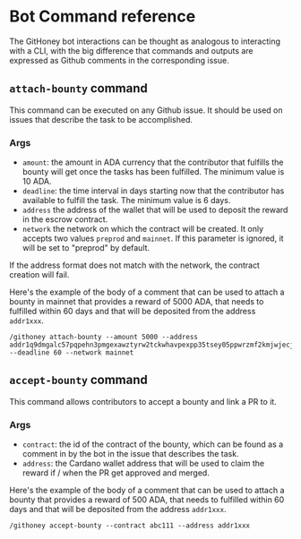 
# Bot Command reference

The GitHoney bot interactions can be thought as analogous to interacting
with a CLI, with the big difference that commands and outputs are expressed as
Github comments in the corresponding issue.

## `attach-bounty` command

This command can be executed on any Github issue. It should be used on issues
that describe the task to be accomplished.

### Args

- `amount`: the amount in ADA currency that the contributor that fulfills the
  bounty will get once the tasks has been fulfilled. The minimum value is 10 ADA.
- `deadline`: the time interval in days starting now that the contributor has available
  to fulfill the task. The minimum value is 6 days.
- `address` the address of the wallet that will be used to deposit the reward in
  the escrow contract.
- `network` the network on which the contract will be created. It only accepts
  two values `preprod` and `mainnet`. If this parameter is ignored, it will be
  set to "preprod" by default.

<Callout type="warning">
  If the address format does not match with the network, the contract creation
  will fail.
</Callout>

Here's the example of the body of a comment that can be used to attach a bounty
in mainnet that provides a reward of 5000 ADA, that needs to fulfilled within 60
days and that will be deposited from the address `addr1xxx`.

```
/githoney attach-bounty --amount 5000 --address addr1q9dmgalc57pqpehn3pmgexawztyrw2tckwhavpexpp35tsey05ppwrzmf2kmjwjecj30xtgfezzghtzmqkttyfu3ragqrlsz3d --deadline 60 --network mainnet
```

## `accept-bounty` command

This command allows contributors to accept a bounty and link a PR to it.

### Args

- `contract`: the id of the contract of the bounty, which can be found as a
  comment in by the bot in the issue that describes the task.
- `address`: the Cardano wallet address that will be used to claim the reward if
  / when the PR get approved and merged.

Here's the example of the body of a comment that can be used to attach a bounty
that provides a reward of 500 ADA, that needs to fulfilled within 60 days and
that will be deposited from the address `addr1xxx`.

```
/githoney accept-bounty --contract abc111 --address addr1xxx
```
